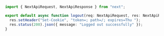 ```ts filename="api/logout"  copy
import { NextApiRequest, NextApiResponse } from "next";

export default async function logout(req: NextApiRequest, res: NextApiResponse) {
  res.setHeader("Set-Cookie", "token=; path=/; expires=Thu ");
  res.status(200).json({ message: "Logged out successfully" });
}
```
